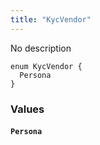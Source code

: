```yaml
---
title: "KycVendor"
---
```


No description

```
enum KycVendor {
  Persona
}

```

### Values[](#values "Direct link to heading")

#### `Persona`[](#persona "Direct link to heading")